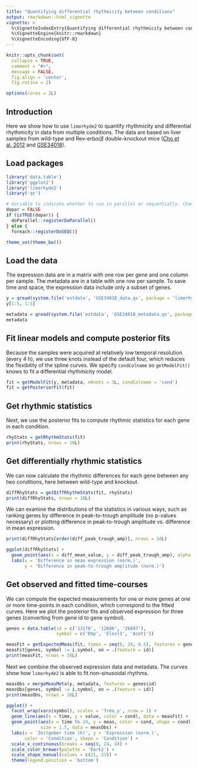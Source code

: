 ```yaml
---
title: "Quantifying differential rhythmicity between conditions"
output: rmarkdown::html_vignette
vignette: >
  %\VignetteIndexEntry{Quantifying differential rhythmicity between conditions}
  %\VignetteEngine{knitr::rmarkdown}
  %\VignetteEncoding{UTF-8}
---
```


```r
knitr::opts_chunk$set(
  collapse = TRUE,
  comment = "#>",
  message = FALSE,
  fig.align = 'center',
  fig.retina = 2)

options(cores = 2L)
```

## Introduction

Here we show how to use `limorhyde2` to quantify rhythmicity and differential rhythmicity in data from multiple conditions. The data are based on liver samples from wild-type and Rev-erb$\alpha/\beta$ double-knockout mice ([Cho et al. 2012](https://doi.org/10.1038/nature11048) and [GSE34018](https://www.ncbi.nlm.nih.gov/geo/query/acc.cgi?acc=GSE34018)).

## Load packages

```r
library('data.table')
library('ggplot2')
library('limorhyde2')
library('qs')

# Variable to indicate whether to run in parallel or sequentially. Change to TRUE if you wish to run in parallel.
dopar = FALSE
if (isTRUE(dopar)) {
  doParallel::registerDoParallel()
} else {
  foreach::registerDoSEQ()}

theme_set(theme_bw())
```

## Load the data

The expression data are in a matrix with one row per gene and one column per sample. The metadata are in a table with one row per sample. To save time and space, the expression data include only a subset of genes.

```r
y = qread(system.file('extdata', 'GSE34018_data.qs', package = 'limorhyde2'))
y[1:5, 1:5]

metadata = qread(system.file('extdata', 'GSE34018_metadata.qs', package = 'limorhyde2'))
metadata
```

## Fit linear models and compute posterior fits

Because the samples were acquired at relatively low temporal resolution (every 4 h), we use three knots instead of the default four, which reduces the flexibility of the spline curves. We specify `condColname` so `getModelFit()` knows to fit a differential rhythmicity model.

```r
fit = getModelFit(y, metadata, nKnots = 3L, condColname = 'cond')
fit = getPosteriorFit(fit)
```

## Get rhythmic statistics

Next, we use the posterior fits to compute rhythmic statistics for each gene in each condition.

```r
rhyStats = getRhythmStats(fit)
print(rhyStats, nrows = 10L)
```

## Get differentially rhythmic statistics

We can now calculate the rhythmic differences for each gene between any two conditions, here between wild-type and knockout.

```r
diffRhyStats = getDiffRhythmStats(fit, rhyStats)
print(diffRhyStats, nrows = 10L)
```

We can examine the distributions of the statistics in various ways, such as ranking genes by difference in peak-to-trough amplitude (no p-values necessary) or plotting difference in peak-to-trough amplitude vs. difference in mean expression.

```r
print(diffRhyStats[order(diff_peak_trough_amp)], nrows = 10L)

ggplot(diffRhyStats) +
  geom_point(aes(x = diff_mean_value, y = diff_peak_trough_amp), alpha = 0.2) +
  labs(x = 'Difference in mean expression (norm.)',
       y = 'Difference in peak-to-trough amplitude (norm.)')
```

## Get observed and fitted time-courses

We can compute the expected measurements for one or more genes at one or more time-points in each condition, which correspond to the fitted curves. Here we plot the posterior fits and observed expression for three genes (converting from gene id to gene symbol).

```r
genes = data.table(id = c('13170', '12686', '26897'),
                   symbol = c('Dbp', 'Elovl3', 'Acot1'))

measFit = getExpectedMeas(fit, times = seq(0, 24, 0.5), features = genes$id)
measFit[genes, symbol := i.symbol, on = .(feature = id)]
print(measFit, nrows = 10L)
```

Next we combine the observed expression data and metadata. The curves show how `limorhyde2` is able to fit non-sinusoidal rhythms.

```r
measObs = mergeMeasMeta(y, metadata, features = genes$id)
measObs[genes, symbol := i.symbol, on = .(feature = id)]
print(measObs, nrows = 10L)

ggplot() +
  facet_wrap(vars(symbol), scales = 'free_y', nrow = 1) +
  geom_line(aes(x = time, y = value, color = cond), data = measFit) +
  geom_point(aes(x = time %% 24, y = meas, color = cond, shape = cond),
             size = 1.5, data = measObs) +
  labs(x = 'Zeitgeber time (h)', y = 'Expression (norm.)',
       color = 'Condition', shape = 'Condition') +
  scale_x_continuous(breaks = seq(0, 24, 4)) +
  scale_color_brewer(palette = 'Dark2') +
  scale_shape_manual(values = c(21, 23)) +
  theme(legend.position = 'bottom')
```
